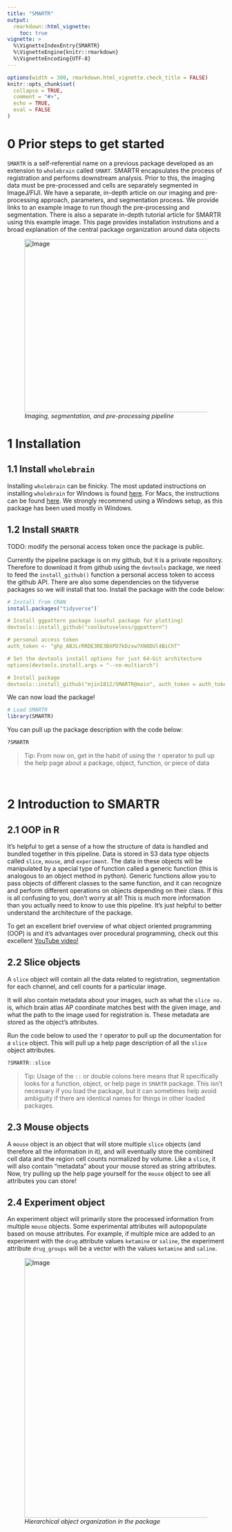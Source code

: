 ```yaml
---
title: "SMARTR"
output: 
  rmarkdown::html_vignette:
    toc: true
vignette: >
  %\VignetteIndexEntry{SMARTR}
  %\VignetteEngine{knitr::rmarkdown}
  %\VignetteEncoding{UTF-8}
---
```


```r
options(width = 300, rmarkdown.html_vignette.check_title = FALSE)
knitr::opts_chunk$set(
  collapse = TRUE,
  comment = "#>",
  echo = TRUE, 
  eval = FALSE
)
```

# 0 Prior steps to get started

`SMARTR` is a self-referential name on a previous package developed as an extension to `wholebrain` called `SMART`. SMARTR encapsulates the process of registration and performs downstream analysis. Prior to this, the imaging data must be pre-processed and cells are separately segmented in ImageJ/FIJI. We have a separate, in-depth article on our imaging and pre-processing approach, parameters, and segmentation process. We provide links to an example image to run though the pre-processing and segmentation. There is also a separate in-depth tutorial article for SMARTR using this example image.
This page provides installation instrutions and a broad explanation of the central package organization around data objects

<figure>
  <img src="../man/figures/3.acquisition_segmentation_preprocess_schematic.jpg" alt="Image" style="width: 650px; height: 400px;">
  <figcaption><em>Imaging, segmentation, and pre-processing pipeline</em> </figcaption>
</figure>

# 1 Installation

## 1.1 Install `wholebrain`

Installing `wholebrain` can be finicky. The most updated instructions on installing `wholebrain` for Windows is found [here](https://matiasandina.github.io/wholebrain_install/). For Macs, the instructions can be found [here](https://osf.io/k963s). We strongly recommend using a Windows setup, as this package has been used mostly in Windows. 

## 1.2 Install `SMARTR`

TODO: modify the personal access token once the package is public.

Currently the pipeline package is on my github, but it is a private repository. Therefore to download it from github using the `devtools` package, we need to feed the `install_github()` function a personal access token to access the github API. There are also some dependencies on the tidyverse packages so we will install that too. Install the package with the code below:

```r
# Install from CRAN
install.packages("tidyverse")`

# Install ggpattern package (useful package for plotting) 
devtools::install_github("coolbutuseless/ggpattern")

# personal access token
auth_token <- "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"

# Set the devtools install options for just 64-bit architecture
options(devtools.install.args = "--no-multiarch")   

# Install package
devtools::install_github("mjin1812/SMARTR@main", auth_token = auth_token)


```

We can now load the package!

```r
# Load SMARTR
library(SMARTR)
```

You can pull up the package description with the code below:

```r
?SMARTR

```

> Tip: From now on, get in the habit of using the `?` operator to pull up the help page about a package, object, function, or piece of data

<br>  

# 2 Introduction to SMARTR 

## 2.1 OOP in R

It's helpful to get a sense of a how the structure of data is handled and bundled together in this pipeline. Data is stored in S3 data type objects called `slice`, `mouse`, and `experiment`. The data in these objects will be manipulated by a special type of function called a generic function (this is analogous to an object method in python). Generic functions allow you to pass objects of different classes to the same function, and it can recognize and perform different operations on objects depending on their class. If this is all confusing to you, don't worry at all! This is much more information than you actually need to know to use this pipeline. It's just helpful to better understand the architecture of the package.  

To get an excellent brief overview of what object oriented programming (OOP) is and it's advantages over procedural programming, check out this excellent 
[YouTube video!](https://www.youtube.com/watch?v=pTB0EiLXUC8&t=379s&ab_channel=ProgrammingwithMosh) 

## 2.2 Slice objects

A `slice` object will contain all the data related to registration, segmentation for each channel, and cell counts for a particular image.

It will also contain metadata about your images, such as what the `slice no.` is, which brain atlas AP coordinate matches best with the given image, and what the path to the image used for registration is. These metadata are stored as the object's attributes.

Run the code below to used the `?` operator to pull up the documentation for a `slice` object. This will pull up a help page description of all the `slice` object attributes. 

```r
?SMARTR::slice
```

> Tip: Usage of the `::` or double colons here means that R specifically looks for a function, object, or help page in `SMARTR` package. This isn't necessary if you load the package, but it can sometimes help avoid ambiguity if there are identical names for things in other loaded packages.

## 2.3 Mouse objects

A `mouse` object is an object that will store multiple `slice` objects (and therefore all the information in it), and will eventually store the combined cell data and the  region cell counts normalized by volume. Like a `slice`, it will also contain "metadata" about your mouse stored as string attributes. Now, try pulling up the help page yourself for the `mouse` object to see all attributes you can store!

## 2.4 Experiment object

An experiment object will primarily store the processed information from multiple `mouse` objects. Some experimental attributes will autopopulate based on mouse attributes. For example, if multiple mice are added to an experiment with the `drug` attribute values `ketamine` or `saline`, the experiment attribute `drug_groups` will be a vector with the values `ketamine` and `saline`. 

<figure>
  <img src="../man/figures/object_schematic.jpg" alt="Image" style="width: 600px;">
  <figcaption><em>Hierarchical object organization in the package</em> </figcaption>
</figure>



